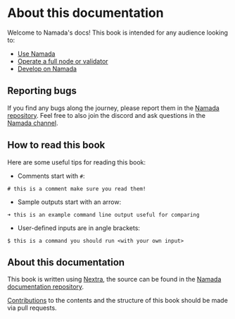 # About this documentation

Welcome to Namada's docs! This book is intended for any audience looking to:
- [Use Namada](./users.mdx)
- [Operate a full node or validator](./operators.mdx)
- [Develop on Namada](./integrating-with-namada.mdx)

## Reporting bugs
If you find any bugs along the journey, please report them in the [Namada repository](https://github.com/anoma/namada/issues).
Feel free to also join the discord and ask questions in the [Namada channel](https://discord.gg/namada).

## How to read this book

Here are some useful tips for reading this book:

- Comments start with `#`:

`# this is a comment make sure you read them!`

- Sample outputs start with an arrow:

`➜ this is an example command line output useful for comparing`

- User-defined inputs are in angle brackets:

`$ this is a command you should run <with your own input>`

## About this documentation

This book is written using [Nextra](https://nextra.site/docs), the source can be found in the [Namada documentation repository](https://github.com/anoma/namada-docs).

[Contributions](https://github.com/anoma/namada/blob/main/CONTRIBUTING.md) to the contents and the structure of this book should be made via pull requests.


